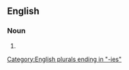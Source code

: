 {{also|cry-babies|cry babies}}

==English==

===Noun===
{{head|en|noun plural form}}

# {{plural of|crybaby|lang=en}}

[[Category:English plurals ending in "-ies"]]